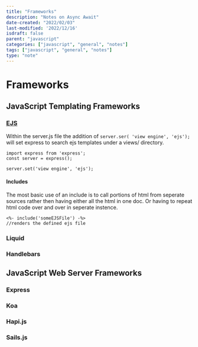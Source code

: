 ```yaml
---
title: "Frameworks"
description: "Notes on Async Await"
date-created: "2022/02/03"
last-modified: '2022/12/16'
isdraft: false
parent: "javascript"
categories: ["javascript", "general", "notes"]
tags: ["javascript", "general", "notes"]
type: "note"
---
```


# Frameworks

## JavaScript Templating Frameworks

### [EJS](http://ejs.co/)

Within the server.js file the addition of `server.ser( 'view engine', 'ejs');` will set express to search ejs templates under a views/ directory.

```
import express from 'express';
const server = express();

server.set('view engine', 'ejs');

```

#### Includes

The most basic use of an include is to call portions of html from seperate sources rather then having either all the html in one doc. Or having to repeat html code over and over in seperate instence.

```
<%- include('someEJSFile') -%>
//renders the defined ejs file
```

### Liquid

### Handlebars

## JavaScript Web Server Frameworks

### Express

### Koa

### Hapi.js

### Sails.js
